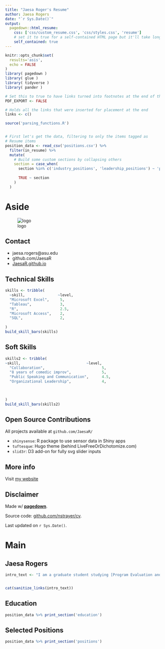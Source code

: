 ---
title: "Jaesa Roger's Resume"
author: Jaesa Rogers
date: "`r Sys.Date()`"
output:
  pagedown::html_resume:
    css: ['css/custom_resume.css', 'css/styles.css', 'resume']
    # set it to true for a self-contained HTML page but it'll take longer to render
    self_contained: true
---


```{r, include=FALSE}
knitr::opts_chunk$set(
  results='asis', 
  echo = FALSE
)
library( pagedown )
library( glue )
library( tidyverse )
library( pander )

# Set this to true to have links turned into footnotes at the end of the document
PDF_EXPORT <- FALSE

# Holds all the links that were inserted for placement at the end
links <- c()

source('parsing_functions.R')


# First let's get the data, filtering to only the items tagged as
# Resume items
position_data <- read_csv('positions.csv') %>% 
  filter(in_resume) %>% 
  mutate(
    # Build some custom sections by collapsing others
    section = case_when(
      section %in% c('industry_positions', 'leadership_positions') ~ 'positions', 
     
      TRUE ~ section
    )
  ) 

```


Aside
================================================================================

![logo](headshot.png)


Contact {#contact}
--------------------------------------------------------------------------------



- <i class="fa fa-envelope"></i> jaesa.rogers@asu.edu
- <i class="fa fa-github"></i> github.com/JaesaR
- <i class="fa fa-link"></i> [JaesaR.github.io](https://JaesaR.github.io/)



Technical Skills {#skills}
--------------------------------------------------------------------------------




```{r}
skills <- tribble(
  ~skill,               ~level,
  "Microsoft Excel",     5,
  "Tableau",             3,
  "R",                   2.5,
  "Microsoft Access",    2,
  "SQL",                 2,
  
)
build_skill_bars(skills)

```


Soft Skills {#skills2}
--------------------------------------------------------------------------------


```{r}
skills2 <- tribble(
~skill,                              ~level,
  "Collaboration",                          5,
  "8 years of comedic improv",              5,  
  "Public Speaking and Communication",      4.5,
  "Organizational Leadership",              4,

 
  
)
build_skill_bars(skills2)
```
Open Source Contributions {#open-source}
--------------------------------------------------------------------------------

All projects available at `github.com/JaesaR/`


- `shinysense`: R package to use sensor data in Shiny apps
- `tuftesque`: Hugo theme (behind LiveFreeOrDichotomize.com)
- `slid3r`: D3 add-on for fully svg slider inputs


More info {#more-info}
--------------------------------------------------------------------------------

Visit [my website](https://JaesaR.github.io/)


Disclaimer {#disclaimer}
--------------------------------------------------------------------------------

Made w/ [**pagedown**](https://github.com/rstudio/pagedown). 

Source code: [github.com/nstrayer/cv](https://github.com/nstrayer/cv).

Last updated on `r Sys.Date()`.




Main
================================================================================

Jaesa Rogers {#title}
--------------------------------------------------------------------------------

```{r}
intro_text <- "I am a graduate student studying [Program Evaluation and Data Analytics](https://ds4ps.org/ms-prog-eval-data-analytics/) at Arizona State University, as well as a Data Analyst at [Arizona State University International Development.](https://internationaldevelopment.asu.edu/) I am interested in continuing a career of transforming data into visualizations within an industry that works for the greater good, because I have a passion for organized compassion."


cat(sanitize_links(intro_text))
```



Education {data-icon=graduation-cap data-concise=true}
--------------------------------------------------------------------------------

```{r}
position_data %>% print_section('education')
```



Selected Positions {data-icon=suitcase}
--------------------------------------------------------------------------------

```{r}
position_data %>% print_section('positions')
```
